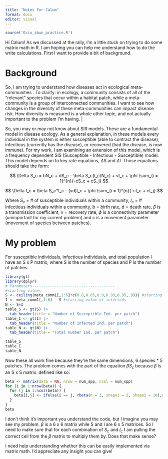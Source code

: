 ```yaml
---
title: "Notes For Calum"
format: docx
editor: visual
---
```


```r
source('Occu_abun_practice.R')
```

Hi Calum! As we discussed at the rally, I'm a little stuck on trying to do some matrix math in R. I am hoping you can help me understand how to do the write calculations. First I want to provide a bit of background.

# Background

So, I am trying to understand how diseases act in ecological meta-communities . To clarify: in ecology, a community consists of all of the "relevant" species that occur within a habitat patch, while a meta-community is a group of interconnected communities. I want to see how changes in the diversity of these meta-communities can impact disease risk. How diversity is measured is a whole other topic, and not actually important to the problem I'm having. \|

So, you may or may not know about SIR models. These are a fundamental model in disease ecology. As a general explanation, in these models every individual in the system is either susceptible (able to contract the disease), infectious (currently has the disease), or recovered (had the disease, is now immune). For my work, I am examining an extension of this model, which is a frequency dependent SIS (Susceptible - Infectious - Susceptible) model. This model depends on to key rate equations, $\Delta$S and $\Delta$I. Those equations should take the form:

$$
\Delta S_c = bN_c + dS_c - \beta S_c(I_c/N_c) + vI_c + \phi \sum_{i = 1}^{n}{-cS_c + cS_j}
$$

$$
\Delta I_c = \beta S_c*I_c - (vd)I_c + \phi \sum_{i = 1}^{n}{-cI_c + cI_j}
$$

Where $S_c$ = \# of susceptible individuals within a community, $I_c$ = \# infectious individuals within a community, b = birth rate, d = death rate, $\beta$ is a transmission coefficient, v = recovery rate, $\phi$ is a connectivity parameter (unimportant for my current problem) and c is a movement parameter (movement of species between patches).

# My problem

For susceptible individuals, infectious individuals, and total population I have an S x P matrix, where S is the number of species and P is the number of patches.

```r
library(gt)
library(dplyr)
# Parameters-------------------------------------
#starting values
S <- ceiling(meta_comm1[,1:6]*c(0.8,0.85,0.9,0.93,0.95,.99)) #starting value of susceptibles
I <- meta_comm1[,1:6] - S #starting value of infecteds
N <- S+I
table_S <- gt(S) |>
  tab_header(title = "Number of Susceptible Ind. per patch")
table_I <- gt(I) |>
  tab_header(title = "Number of Infected Ind. per patch")
table_N <- gt(N) |>
  tab_header(title = "Total number Ind. per patch")
```

```r
table_S
table_I
table_N
```

Now these all work fine because they're the same dimensions, 6 species \* 5 patches. The problem comes with the part of the equation $\beta S_c$ because $\beta$ is an S x S matrix. defined like so:

```r
beta <- matrix(data = NA, nrow = num_spp, ncol = num_spp)
for (i in 1:nrow(beta)) {
  for (j in 1:ncol(beta)) {
    beta[i,j] <- ifelse(i == j, rbeta(n = 1, shape1 = 2, shape2 = 10),rbeta(n = 1, shape1 = 1, shape2 = 1)) #need to make this more realistic
  }
}
beta
```

I don't think it's important you understand the code, but I imagine you may see my problem. $\beta$ is a 6 x 6 matrix while S and I are 6 x 5 matrices. So I need to make sure that for each combination of $S_c$ and $I_c$ I am pulling the correct cell from the $\beta$ matrix to multiply them by. Does that make sense?

I need help understanding whether this can be easily implemented via matrix math. I'd appreciate any insight you can give!
